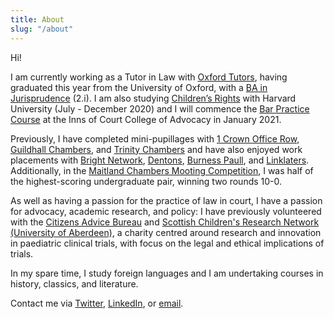 ```yaml
---
title: About
slug: "/about"
---
```


Hi!

I am currently working as a Tutor in Law with <a href="https://oxfordtutors.com/" target="_blank" rel="noopener noreferrer">Oxford Tutors</a>, having graduated this year from the University of Oxford, with a <a href="https://www.law.ox.ac.uk/admissions/undergraduate/ba-jurisprudence" target="_blank" rel="noopener noreferrer">BA in Jurisprudence</a> (2.i). I am also studying <a href="https://www.edx.org/course/child-protection-childrens-rights-in-theory-and-pr" target="_blank" rel="noopener noreferrer">Children’s Rights</a> with Harvard University (July - December 2020) and I will commence the <a href="https://www.icca.ac.uk/about-the-bar-course/" target="_blank" rel="noopener noreferrer">Bar Practice Course</a> at the Inns of Court College of Advocacy in January 2021.

Previously, I have completed mini-pupillages with <a href="https://www.1cor.com/london/" target="_blank" rel="noopener noreferrer">1 Crown Office Row</a>, <a href="https://www.guildhallchambers.co.uk/" target="_blank" rel="noopener noreferrer">Guildhall Chambers</a>, and <a href="https://www.trinitychambers.co.uk/" target="_blank" rel="noopener noreferrer">Trinity Chambers</a> and have also enjoyed work placements with <a href="https://www.brightnetwork.co.uk/internship-experience-uk/law" target="_blank" rel="noopener noreferrer">Bright Network</a>, <a href="https://www.dentons.com/en" target="_blank" rel="noopener noreferrer">Dentons</a>, <a href="https://www.burnesspaull.com/" target="_blank" rel="noopener noreferrer">Burness Paull</a>, and <a href="https://www.linklaters.com/en/locations/united-kingdom" target="_blank" rel="noopener noreferrer">Linklaters</a>. Additionally, in the <a href="https://www.law.ox.ac.uk/research-subject-groups/moot-pages-index/maitland-chambers-intercollegiate-cuppers-mooting" target="_blank" rel="noopener noreferrer">Maitland Chambers Mooting Competition</a>, I was half of the highest-scoring undergraduate pair, winning two rounds 10-0.

As well as having a passion for the practice of law in court, I have a passion for advocacy, academic research, and policy: I have previously volunteered with the <a href="https://www.citizensadvice.org.uk/scotland/" target="_blank" rel="noopener noreferrer">Citizens Advice Bureau</a> and <a href="https://www.scotcrn.org/" target="_blank" rel="noopener noreferrer">Scottish Children's Research Network (University of Aberdeen)</a>, a charity centred around research and innovation in paediatric clinical trials, with focus on the legal and ethical implications of trials.

In my spare time, I study foreign languages and I am undertaking courses in history, classics, and literature.

Contact me via <a href="https://twitter.com/Becca_Brimble" target="_blank" rel="noopener noreferrer">Twitter</a>, <a href="https://www.linkedin.com/in/rebeccabrimble/" target="_blank" rel="noopener noreferrer">LinkedIn</a>, or <a href="mailto:law@rebeccabrimble.com" target="_blank" rel="noopener noreferrer">email</a>.
